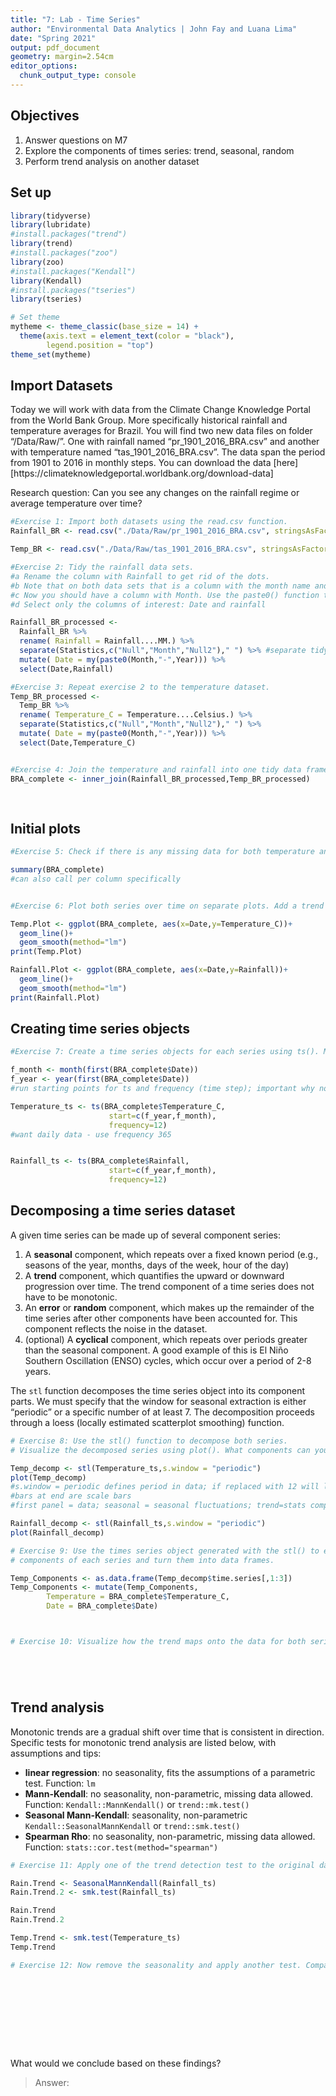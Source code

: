 ```yaml
---
title: "7: Lab - Time Series"
author: "Environmental Data Analytics | John Fay and Luana Lima"
date: "Spring 2021"
output: pdf_document
geometry: margin=2.54cm
editor_options: 
  chunk_output_type: console
---
```


## Objectives
1. Answer questions on M7
2. Explore the components of times series: trend, seasonal, random
3. Perform trend analysis on another dataset

## Set up

```r

library(tidyverse)
library(lubridate)
#install.packages("trend")
library(trend)
#install.packages("zoo")
library(zoo)
#install.packages("Kendall")
library(Kendall)
#install.packages("tseries")
library(tseries)

# Set theme
mytheme <- theme_classic(base_size = 14) +
  theme(axis.text = element_text(color = "black"), 
        legend.position = "top")
theme_set(mytheme)
```

## Import Datasets

Today we will work with data from the Climate Change Knowledge Portal from the World Bank Group. More specifically historical rainfall and temperature averages for Brazil. You will find two new data files on folder "/Data/Raw/". One with rainfall named "pr_1901_2016_BRA.csv" and another with temperature named "tas_1901_2016_BRA.csv". The data span the period from 1901 to 2016 in monthly steps. You can download the data [here][https://climateknowledgeportal.worldbank.org/download-data]

Research question: Can you see any changes on the rainfall regime or average temperature over time?

```r
#Exercise 1: Import both datasets using the read.csv function.
Rainfall_BR <- read.csv("./Data/Raw/pr_1901_2016_BRA.csv", stringsAsFactors = TRUE)

Temp_BR <- read.csv("./Data/Raw/tas_1901_2016_BRA.csv", stringsAsFactors = TRUE)

#Exercise 2: Tidy the rainfall data sets.
#a Rename the column with Rainfall to get rid of the dots.
#b Note that on both data sets that is a column with the month name and average. Convert it to a Month column by separating the string, i.e., month in one column and the word "Average" on another. Hint: use the separate() function in the pipe.
#c Now you should have a column with Month. Use the paste0() function to paste month and year together and create a date object.
#d Select only the columns of interest: Date and rainfall

Rainfall_BR_processed <-
  Rainfall_BR %>% 
  rename( Rainfall = Rainfall....MM.) %>% 
  separate(Statistics,c("Null","Month","Null2")," ") %>% #separate tidyverse command - supplies field and what separates by; if use NA instead it will not inlude the NULL columns (3 commands: column be separating,column to be made,what is being separated by)
  mutate( Date = my(paste0(Month,"-",Year))) %>% 
  select(Date,Rainfall)

#Exercise 3: Repeat exercise 2 to the temperature dataset.
Temp_BR_processed <-
  Temp_BR %>% 
  rename( Temperature_C = Temperature....Celsius.) %>% 
  separate(Statistics,c("Null","Month","Null2")," ") %>% 
  mutate( Date = my(paste0(Month,"-",Year))) %>% 
  select(Date,Temperature_C)  


#Exercise 4: Join the temperature and rainfall into one tidy data frame with 3 columns: Date, Rainfall and Temperature.
BRA_complete <- inner_join(Rainfall_BR_processed,Temp_BR_processed)
  
           
```


## Initial plots

```r

#Exercise 5: Check if there is any missing data for both temperature and rainfall series.

summary(BRA_complete)
#can also call per column specifically


#Exercise 6: Plot both series over time on separate plots. Add a trend line using geom_smooth(). Can you say something about the trend just by visualizing the data?

Temp.Plot <- ggplot(BRA_complete, aes(x=Date,y=Temperature_C))+
  geom_line()+
  geom_smooth(method="lm")
print(Temp.Plot)

Rainfall.Plot <- ggplot(BRA_complete, aes(x=Date,y=Rainfall))+
  geom_line()+
  geom_smooth(method="lm")
print(Rainfall.Plot)


```

## Creating time series objects

```r
#Exercise 7: Create a time series objects for each series using ts(). Make sure you specify the starting point and frequency.

f_month <- month(first(BRA_complete$Date))
f_year <- year(first(BRA_complete$Date))
#run starting points for ts and frequency (time step); important why not to exclude NAs bc can mess with time step

Temperature_ts <- ts(BRA_complete$Temperature_C,
                      start=c(f_year,f_month),
                      frequency=12)
#want daily data - use frequency 365


Rainfall_ts <- ts(BRA_complete$Rainfall,
                      start=c(f_year,f_month),
                      frequency=12)


```


## Decomposing a time series dataset

A given time series can be made up of several component series: 

1. A **seasonal** component, which repeats over a fixed known period (e.g., seasons of the year, months, days of the week, hour of the day)
2. A **trend** component, which quantifies the upward or downward progression over time. The trend component of a time series does not have to be monotonic.
3. An **error** or **random** component, which makes up the remainder of the time series after other components have been accounted for. This component reflects the noise in the dataset. 
4. (optional) A **cyclical** component, which repeats over periods greater than the seasonal component. A good example of this is El Niño Southern Oscillation (ENSO) cycles, which occur over a period of 2-8 years.


The `stl` function decomposes the time series object into its component parts. We must specify that the window for seasonal extraction is either "periodic" or a specific number of at least 7. The decomposition proceeds through a loess (locally estimated scatterplot smoothing) function.

```r

# Exercise 8: Use the stl() function to decompose both series. 
# Visualize the decomposed series using plot(). What components can you identify?

Temp_decomp <- stl(Temperature_ts,s.window = "periodic")
plot(Temp_decomp)
#s.window = periodic defines period in data; if replaced with 12 will look the same (because of season); allows to override default and set different time window
#bars at end are scale bars
#first panel = data; seasonal = seasonal fluctuations; trend=stats compute trend; remainder = other data that can be explained by random fluctuations(white noise)

Rainfall_decomp <- stl(Rainfall_ts,s.window = "periodic")
plot(Rainfall_decomp)

# Exercise 9: Use the times series object generated with the stl() to extract the 
# components of each series and turn them into data frames.

Temp_Components <- as.data.frame(Temp_decomp$time.series[,1:3])
Temp_Components <- mutate(Temp_Components,
        Temperature = BRA_complete$Temperature_C,     
        Date = BRA_complete$Date)



# Exercise 10: Visualize how the trend maps onto the data for both series






```


## Trend analysis

Monotonic trends are a gradual shift over time that is consistent in direction. Specific tests for monotonic trend analysis are listed below, with assumptions and tips: 

* **linear regression**: no seasonality, fits the assumptions of a parametric test. Function: `lm`
* **Mann-Kendall**: no seasonality, non-parametric, missing data allowed. Function: `Kendall::MannKendall()` or `trend::mk.test()`
* **Seasonal Mann-Kendall**: seasonality, non-parametric `Kendall::SeasonalMannKendall` or `trend::smk.test()`
* **Spearman Rho**: no seasonality, non-parametric, missing data allowed. Function: `stats::cor.test(method="spearman")`


```r

# Exercise 11: Apply one of the trend detection test to the original data set. Remember that the data has seasonal component, which test can be applied in this case?

Rain.Trend <- SeasonalMannKendall(Rainfall_ts)
Rain.Trend.2 <- smk.test(Rainfall_ts)

Rain.Trend
Rain.Trend.2

Temp.Trend <- smk.test(Temperature_ts)
Temp.Trend

# Exercise 12: Now remove the seasonality and apply another test. Compare the results with what you obtained on Exercise 9.











```

What would we conclude based on these findings? 

> Answer:


